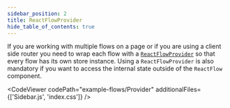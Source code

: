 ```yaml
---
sidebar_position: 2
title: ReactFlowProvider
hide_table_of_contents: true
---
```



If you are working with multiple flows on a page or if you are using a client side router you need to wrap each flow with a [`ReactFlowProvider`](/docs/api/react-flow-provider/) so that every flow has its own store instance.
Using a `ReactFlowProvider` is also mandatory if you want to access the internal state outside of the `ReactFlow` component.

<CodeViewer
  codePath="example-flows/Provider"
  additionalFiles={['Sidebar.js', 'index.css']}
/>
